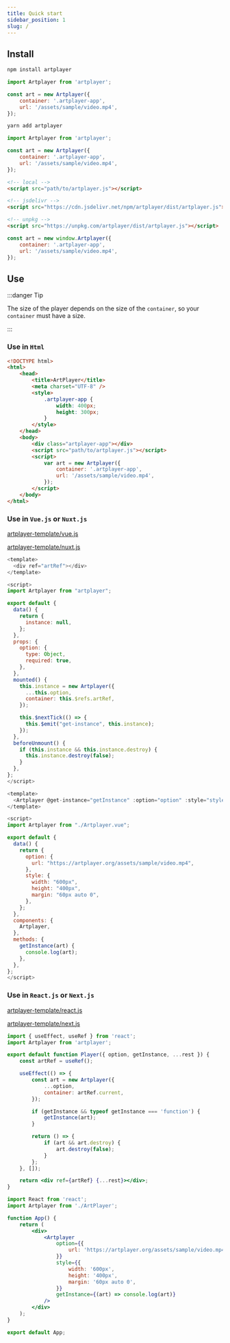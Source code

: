 ```yaml
---
title: Quick start
sidebar_position: 1
slug: /
---
```



## Install

<Tabs>
<TabItem value="npm" label="npm">

```bash
npm install artplayer
```

```js
import Artplayer from 'artplayer';

const art = new Artplayer({
    container: '.artplayer-app',
    url: '/assets/sample/video.mp4',
});
```

</TabItem>
<TabItem value="yarn" label="yarn">

```bash
yarn add artplayer
```

```js
import Artplayer from 'artplayer';

const art = new Artplayer({
    container: '.artplayer-app',
    url: '/assets/sample/video.mp4',
});
```

</TabItem>
<TabItem value="script" label="script">

```html showLineNumbers
<!-- local -->
<script src="path/to/artplayer.js"></script>

<!-- jsdelivr -->
<script src="https://cdn.jsdelivr.net/npm/artplayer/dist/artplayer.js"></script>

<!-- unpkg -->
<script src="https://unpkg.com/artplayer/dist/artplayer.js"></script>
```

```js
const art = new window.Artplayer({
    container: '.artplayer-app',
    url: '/assets/sample/video.mp4',
});
```

</TabItem>
</Tabs>

## Use

:::danger Tip

The size of the player depends on the size of the `container`, so your `container` must have a size.

:::

### Use in `Html`

```html showLineNumbers
<!DOCTYPE html>
<html>
    <head>
        <title>ArtPlayer</title>
        <meta charset="UTF-8" />
        <style>
            .artplayer-app {
                width: 400px;
                height: 300px;
            }
        </style>
    </head>
    <body>
        <div class="artplayer-app"></div>
        <script src="path/to/artplayer.js"></script>
        <script>
            var art = new Artplayer({
                container: '.artplayer-app',
                url: '/assets/sample/video.mp4',
            });
        </script>
    </body>
</html>
```

### Use in `Vue.js` or `Nuxt.js`

<Tabs>
<TabItem value="Vue.js" label="Vue.js Template">

[artplayer-template/vue.js](https://github.com/zhw2590582/ArtPlayer/tree/master/packages/artplayer-template/vue.js)

</TabItem>
<TabItem value="Nuxt.js" label="Nuxt.js Template">

[artplayer-template/nuxt.js](https://github.com/zhw2590582/ArtPlayer/tree/master/packages/artplayer-template/nuxt.js)

</TabItem>
</Tabs>

<Tabs>
<TabItem value="Artplayer.vue" label="Artplayer.vue">

```js showLineNumbers
<template>
  <div ref="artRef"></div>
</template>

<script>
import Artplayer from "artplayer";

export default {
  data() {
    return {
      instance: null,
    };
  },
  props: {
    option: {
      type: Object,
      required: true,
    },
  },
  mounted() {
    this.instance = new Artplayer({
      ...this.option,
      container: this.$refs.artRef,
    });

    this.$nextTick(() => {
      this.$emit("get-instance", this.instance);
    });
  },
  beforeUnmount() {
    if (this.instance && this.instance.destroy) {
      this.instance.destroy(false);
    }
  },
};
</script>
```

</TabItem>
<TabItem value="App.vue" label="App.vue">

```js showLineNumbers
<template>
  <Artplayer @get-instance="getInstance" :option="option" :style="style" />
</template>

<script>
import Artplayer from "./Artplayer.vue";

export default {
  data() {
    return {
      option: {
        url: "https://artplayer.org/assets/sample/video.mp4",
      },
      style: {
        width: "600px",
        height: "400px",
        margin: "60px auto 0",
      },
    };
  },
  components: {
    Artplayer,
  },
  methods: {
    getInstance(art) {
      console.log(art);
    },
  },
};
</script>
```

</TabItem>
</Tabs>

### Use in `React.js` or `Next.js`

<Tabs>
<TabItem value="React.js" label="React.js Template">

[artplayer-template/react.js](https://github.com/zhw2590582/ArtPlayer/tree/master/packages/artplayer-template/react.js)

</TabItem>
<TabItem value="Next.js" label="Next.js Template">

[artplayer-template/next.js](https://github.com/zhw2590582/ArtPlayer/tree/master/packages/artplayer-template/next.js)

</TabItem>
</Tabs>

<Tabs>
<TabItem value="ArtPlayer.jsx" label="ArtPlayer.jsx">

```jsx showLineNumbers
import { useEffect, useRef } from 'react';
import Artplayer from 'artplayer';

export default function Player({ option, getInstance, ...rest }) {
    const artRef = useRef();

    useEffect(() => {
        const art = new Artplayer({
            ...option,
            container: artRef.current,
        });

        if (getInstance && typeof getInstance === 'function') {
            getInstance(art);
        }

        return () => {
            if (art && art.destroy) {
                art.destroy(false);
            }
        };
    }, []);

    return <div ref={artRef} {...rest}></div>;
}
```

</TabItem>
<TabItem value="App.jsx" label="App.jsx">

```jsx showLineNumbers
import React from 'react';
import Artplayer from './ArtPlayer';

function App() {
    return (
        <div>
            <Artplayer
                option={{
                    url: 'https://artplayer.org/assets/sample/video.mp4',
                }}
                style={{
                    width: '600px',
                    height: '400px',
                    margin: '60px auto 0',
                }}
                getInstance={(art) => console.log(art)}
            />
        </div>
    );
}

export default App;
```

</TabItem>
</Tabs>
